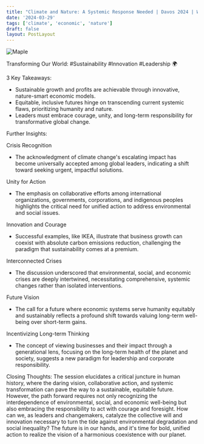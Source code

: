 ```yaml
---
title: "Climate and Nature: A Systemic Response Needed | Davos 2024 | World Economic Forum"
date: '2024-03-29'
tags: ['climate', 'economic', 'nature']
draft: false
layout: PostLayout
---
```


<div className="flex justify-center">
<div className="my-1 w-full px-2 xl:my-1 xl:w-1/2 xl:px-2">
    <img src="https://img.youtube.com/vi/0QTYd1pPOz8/0.jpg" alt="Maple" className="mx-auto h-58 w-auto" />
</div>
</div>

Transforming Our World: #Sustainability #Innovation #Leadership 🌍

3 Key Takeaways:
- Sustainable growth and profits are achievable through innovative, nature-smart economic models.
- Equitable, inclusive futures hinge on transcending current systemic flaws, prioritizing humanity and nature.
- Leaders must embrace courage, unity, and long-term responsibility for transformative global change.

Further Insights:

Crisis Recognition
- The acknowledgment of climate change's escalating impact has become universally accepted among global leaders, indicating a shift toward seeking urgent, impactful solutions.

Unity for Action
- The emphasis on collaborative efforts among international organizations, governments, corporations, and indigenous peoples highlights the critical need for unified action to address environmental and social issues.

Innovation and Courage
- Successful examples, like IKEA, illustrate that business growth can coexist with absolute carbon emissions reduction, challenging the paradigm that sustainability comes at a premium.

Interconnected Crises
- The discussion underscored that environmental, social, and economic crises are deeply intertwined, necessitating comprehensive, systemic changes rather than isolated interventions.

Future Vision
- The call for a future where economic systems serve humanity equitably and sustainably reflects a profound shift towards valuing long-term well-being over short-term gains.

Incentivizing Long-term Thinking
- The concept of viewing businesses and their impact through a generational lens, focusing on the long-term health of the planet and society, suggests a new paradigm for leadership and corporate responsibility.

Closing Thoughts:
The session elucidates a critical juncture in human history, where the daring vision, collaborative action, and systemic transformation can pave the way to a sustainable, equitable future. However, the path forward requires not only recognizing the interdependence of environmental, social, and economic well-being but also embracing the responsibility to act with courage and foresight. How can we, as leaders and changemakers, catalyze the collective will and innovation necessary to turn the tide against environmental degradation and social inequality? The future is in our hands, and it's time for bold, unified action to realize the vision of a harmonious coexistence with our planet.
